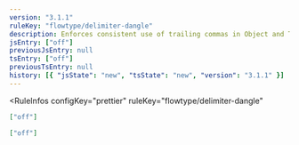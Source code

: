 ```yaml
---
version: "3.1.1"
ruleKey: "flowtype/delimiter-dangle"
description: Enforces consistent use of trailing commas in Object and Tuple annotations
jsEntry: ["off"]
previousJsEntry: null
tsEntry: ["off"]
previousTsEntry: null
history: [{ "jsState": "new", "tsState": "new", "version": "3.1.1" }]
---
```


<RuleInfos 
  configKey="prettier" 
  ruleKey="flowtype/delimiter-dangle" 
>

```json
["off"]
```

```json
["off"]
```

</RuleInfos>
